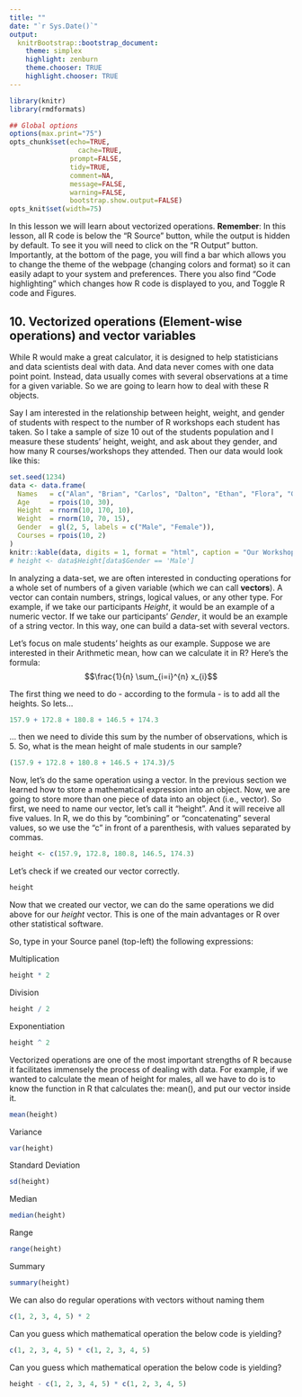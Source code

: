 ```yaml
---
title: ""
date: "`r Sys.Date()`"
output:
  knitrBootstrap::bootstrap_document:
    theme: simplex
    highlight: zenburn
    theme.chooser: TRUE
    highlight.chooser: TRUE
---
```


```r
library(knitr)
library(rmdformats)

## Global options
options(max.print="75")
opts_chunk$set(echo=TRUE,
	             cache=TRUE,
               prompt=FALSE,
               tidy=TRUE,
               comment=NA,
               message=FALSE,
               warning=FALSE,
               bootstrap.show.output=FALSE)
opts_knit$set(width=75)
```

In this lesson we will learn about vectorized operations. **Remember**: In this lesson, all R code is below the "R Source" button, while the output is hidden by default. To see it you will need to click on the "R Output" button. Importantly, at the bottom of the page, you will find a bar which allows you to change the theme of the webpage (changing colors and format) so it can easily adapt to your system and preferences. There you also find "Code highlighting" which changes how R code is displayed to you, and Toggle R code and Figures.


## 10. Vectorized operations (Element-wise operations) and vector variables

While R would make a great calculator, it is designed to help statisticians and data scientists deal with data. And data never comes with one data point point. Instead, data usually comes with several observations at a time for a given variable. So we are going to learn how to deal with these R objects.

Say I am interested in the relationship between height, weight, and gender of students with respect to the number of R workshops each student has taken. So I take a sample of size 10 out of the students population and I measure these students' height, weight, and ask about they gender, and how many R courses/workshops they attended. Then our data would look like this: 

```r
set.seed(1234)
data <- data.frame(
  Names   = c("Alan", "Brian", "Carlos", "Dalton", "Ethan", "Flora", "Gaia", "Helen", "Ingrid", "Jennifer"),
  Age     = rpois(10, 30),
  Height  = rnorm(10, 170, 10),
  Weight  = rnorm(10, 70, 15),
  Gender  = gl(2, 5, labels = c("Male", "Female")),
  Courses = rpois(10, 2)
)
knitr::kable(data, digits = 1, format = "html", caption = "Our Workshop Sample", align='c',padding = 2)
# height <- data$Height[data$Gender == 'Male']
```

In analyzing a data-set, we are often interested in conducting operations for a whole set of numbers of a given variable (which we can call **vectors**). A vector can contain numbers, strings, logical values, or any other type. For example, if we take our participants _Height_, it would be an example of a numeric vector. If we take our participants' _Gender_, it would be an example of a string vector. In this way, one can build a data-set with several vectors.

Let's focus on male students' heights as our example. Suppose we are interested in their Arithmetic mean, how can we calculate it in R? Here's the formula: $$\frac{1}{n} \sum_{i=i}^{n} x_{i}$$

The first thing we need to do - according to the formula - is to add all the heights. So lets... 

```r
157.9 + 172.8 + 180.8 + 146.5 + 174.3
```

... then we need to divide this sum by the number of observations, which is 5. So, what is the mean height of male students in our sample?

```r
(157.9 + 172.8 + 180.8 + 146.5 + 174.3)/5
```

Now, let's do the same operation using a vector. In the previous section we learned how to store a mathematical expression into an object. Now, we are going to store more than one piece of data into an object (i.e., vector). So first, we need to name our vector, let's call it "height". And it will receive all five values. In R, we do this by "combining" or "concatenating" several values, so we use the "c" in front of a parenthesis, with values separated by commas.

```r
height <- c(157.9, 172.8, 180.8, 146.5, 174.3)
```

Let's check if we created our vector correctly.

```r
height
```

Now that we created our vector, we can do the same operations we did above for our _height_ vector. This is one of the main advantages or R over other statistical software. 

So, type in your Source panel (top-left) the following expressions:

Multiplication

```r
height * 2
```

Division

```r
height / 2
```

Exponentiation

```r
height ^ 2
```

Vectorized operations are one of the most important strengths of R because it facilitates immensely the process of dealing with data. For example, if we wanted to calculate the mean of height for males, all we have to do is to know the function in R that calculates the: mean(), and put our vector inside it.

```r
mean(height)
```

Variance

```r
var(height)
```

Standard Deviation

```r
sd(height)
```

Median

```r
median(height)
```

Range

```r
range(height)
```

Summary

```r
summary(height)
```

We can also do regular operations with vectors without naming them

```r
c(1, 2, 3, 4, 5) * 2
```

Can you guess which mathematical operation the below code is yielding?

```r
c(1, 2, 3, 4, 5) * c(1, 2, 3, 4, 5)
```

Can you guess which mathematical operation the below code is yielding?

```r
height - c(1, 2, 3, 4, 5) * c(1, 2, 3, 4, 5)
```
